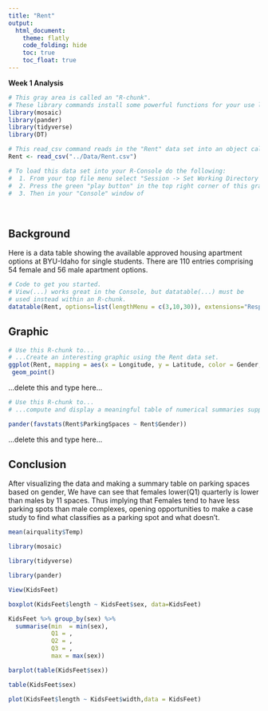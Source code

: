 ```yaml
---
title: "Rent"
output: 
  html_document:
    theme: flatly
    code_folding: hide
    toc: true
    toc_float: true
---
```


<!-- Welcome to the first Analysis for Math 325! 
The goal of this first assignment is to have you produce a graphical summary and a numerical summary of the "Rent" data set. The fun part is that you get to decide what type of graph and what type of numerical summary to create! You will need to read through the "green text" instructions of this document to find the places where you are supposed to enter R-code in order to complete the assignment. -->


**Week 1 Analysis**

```r
# This gray area is called an "R-chunk". 
# These library commands install some powerful functions for your use later on.
library(mosaic)
library(pander)
library(tidyverse)
library(DT) 

# This read_csv command reads in the "Rent" data set into an object called "Rent"
Rent <- read_csv("../Data/Rent.csv")

# To load this data set into your R-Console do the following:
#  1. From your top file menu select "Session -> Set Working Directory -> To Source File Location"
#  2. Press the green "play button" in the top right corner of this gray box (which is called an "R-chunk").
#  3. Then in your "Console" window of 
```

<br />

## Background

Here is a data table showing the available approved housing apartment options at BYU-Idaho for single students. There are 110 entries comprising 54 female and 56 male apartment options.

```r
# Code to get you started. 
# View(...) works great in the Console, but datatable(...) must be
# used instead within an R-chunk.
datatable(Rent, options=list(lengthMenu = c(3,10,30)), extensions="Responsive")
```


## Graphic

<!-- Present an interesting graphic using the Rent data set. Do not create the same graphics that are shown in the [Good Example Analysis](./Analyses/StudentHousing.html), but you can certainly use those graphics as a guide to inspire you on what to do yourself. -->


```r
# Use this R-chunk to...
# ...Create an interesting graphic using the Rent data set.
ggplot(Rent, mapping = aes(x = Longitude, y = Latitude, color = Gender, size = ParkingSpaces)) + 
 geom_point()

```


<!-- Write a few statements here that explain your graphic and what it shows. -->

...delete this and type here...




```r
# Use this R-chunk to...
# ...compute and display a meaningful table of numerical summaries supporting your above graphic.

pander(favstats(Rent$ParkingSpaces ~ Rent$Gender))
```

<!-- Write a few statements here that introduce your table of numerical summaries and what they show. -->

...delete this and type here...


## Conclusion

After visualizing the data and making a summary table on parking spaces based on gender, We have can see that females lower(Q1) quarterly is lower than males by 11 spaces. Thus implying that Females tend to have less parking spots than male complexes, opening opportunities to make a case study to find what classifies as a parking spot and what doesn't.


```r
mean(airquality$Temp)
```



```r
library(mosaic)

library(tidyverse)

library(pander)

View(KidsFeet)
```


```r
boxplot(KidsFeet$length ~ KidsFeet$sex, data=KidsFeet)
```

```r
KidsFeet %>% group_by(sex) %>%
  summarise(min  = min(sex),
            Q1 = ,
            Q2 = ,
            Q3 = ,
            max = max(sex))
```

```r
barplot(table(KidsFeet$sex))
```

```r
table(KidsFeet$sex)
```

```r
plot(KidsFeet$length ~ KidsFeet$width,data = KidsFeet)
```










